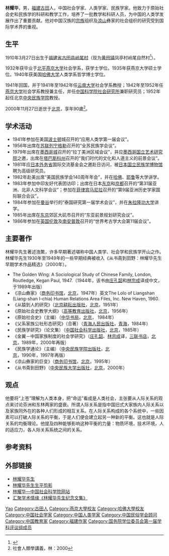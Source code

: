 '''林耀华'''{{BD|1910年|3月27日|2000年|11月27日|catIdx=L}}，男，[[福建|福建]][[古田|古田]]人，中国社会学家、人类学家、民族学家。他致力于原始社会史和民族学的科研和教学工作，培养了一批教学和科研人员，为中国的人类学发展作出了重要贡献。他对中国汉族的[[宗族|宗族]]组织及[[凉山|凉山]]彝家的社会组织的研究受到国际学术界的重视。

== 生平 ==
1910年3月27日出生于[[福建省|福建省]][[古田县|古田县]][[岭尾村|岭尾村]]（现为[[黄田镇_(古田县)|黄田镇]]凤亭村岭尾自然村<ref>{{cite news|author=吴旭涛|url=http://fjrb.fjsen.com/fjrb/html/2015-11/10/content_875075.htm?div=-1|title=“金翼”之后，再识林耀华|publisher=[[福建日报|福建日报]]|date=2015-11-10|accessdate=2017-07-20}}{{dead link|date=2018年1月 |bot=InternetArchiveBot |fix-attempted=yes }}</ref>）。

1932年获毕业于[[北平|北平]][[燕京大学|燕京大学]]社会学系，获学士学位。1935年获燕京大学硕士学位。1940年获美国[[哈佛大学|哈佛大学]]人类学系哲学博士学位。

1941年回国，并于1941年至1942年任[[云南大学|云南大学]]社会学系教授；1942年至1952年任[[燕京大学|燕京大学]]社会学系教授兼主任，并任[[中国科学院社会研究所|中国科学院社会研究所]]兼职研究员；1952年起任北京[[中央民族学院|中央民族学院]]教授。

2000年11月27日逝世于[[北京|北京]]，享年90歲<ref>社會人類學講義，林：2000</ref>。

== 学术活动 ==
* 1941年参加在美国[[波士顿|波士顿]]城召开的“应用人类学第一届会议”。
* 1956年出席在[[苏联|苏联]][[列宁格勒|列宁格勒]]召开的“全苏民族学会议”。
* 1979年出席在[[墨西哥城|墨西哥城]]召开的“拉丁美洲区域会议”，并应[[墨西哥国立艺术研究院|墨西哥国立艺术研究院]]之邀，出席在[[塔巴斯科州|塔巴斯科州]]召开的“我们时代的文化和人道主义的前景会议”。
* 1981年应[[日本外务省|日本外务省]]国际交流基金会之邀赴日访问，被[[日本国立民族学博物馆|日本国立民族学博物馆]]聘为高级研究员。
* 1982年赴美出席“美国民族学会140周年年会”，并在[[哈佛|哈佛]]、[[耶鲁|耶鲁]]等大学讲学。
* 1983年参加中印友好代表团访印；出席在日本[[东京|东京]]和[[京都|京都]]召开的“第31届亚洲、北非人文科学会议”；参加在[[菲律宾|菲律宾]][[马尼拉|马尼拉]]召开的“第9届亚洲历史学家国际联合会议”。
* 1984年参加在[[曼谷|曼谷]]举行的“泰国研究第一届学术会议”，并在[[朱拉隆功大学|朱拉隆功大学]]讲学。
* 1985年出席在[[东京|东京]]郊区大矶市召开的“东亚前景规划研究会议”。
* 1986年参加在[[英国|英国]][[伦敦|伦敦]]及[[南安普敦|南安普敦]]召开的“世界考古学大会第11届会议”。

== 主要著作 ==
林耀华先生著述浩繁，许多早期著述堪称中国人类学、社会学和民族学开山之作。林耀华先生1930年至1949年的一些早期经典被收入《从书斋到田野：林耀华先生早期学术作品精选》（2000年）。

*  The Golden Wing: A Sociological Study of Chinese Family, London, Routledge, Kegan Paul, 1947.（1944年，该书由[[庄孔韶|庄孔韶]]和[[林宗成|林宗成]]译成中文，于1989年出版）
* 《凉山彝家》（[[商务印书馆|商务印书馆]]，[[北京|北京]]，1947年）英文The Lolo of Liangshan (Liang-shan I-chia) Human Relations Area Files, Inc. New Haven, 1960.
* 《从猿到人的研究》（[[北京耕耘出版社|北京耕耘出版社]]，[[北京|北京]]，1951年）
* 《原始社会史教学大纲》（[[高等教育出版社|高等教育出版社]]，[[北京|北京]]，1956年）
* 《原始社会史》（主编）（[[中华书局|中华书局]]，[[北京|北京]]， 1984年）
* 《父系家族公社形态研究》（合著）（[[青海人民出版社|青海人民出版社]]，[[青海|青海]]，1984年）
* 《民族学研究》（论文集）（[[中国社会科学出版社|中国社会科学出版社]]，[[北京|北京]]，1985年）
* 《金翼－中国家族制度的社会学研究》（[[庄孔韶|庄孔韶]]、[[林宗成|林宗成]]译，[[三联书店|三联书店]]，[[北京|北京]]，1989年，2000年再版）
* 《民族学通论》（主编）（[[中央民族学院出版社|中央民族学院出版社]]，[[北京|北京]]，1990年，1997年再版）
* 《凉山彝家的巨变》（[[商务印书馆|商务印书馆]]，[[北京|北京]]，1995年）
* 《从书斋到田野》（[[中央民族大学出版社|中央民族大学出版社]]，[[北京|北京]]，2000年）

== 观点 ==
他要将“上苍”理解为人类本身，把“命运”看成是人类社会，主张要从人际关系的观点来讨论芬洲和东林两家的盛衰。所谓人际关系是指中国旧式大家族内人际关系以及家族同外在的各种人们形成的相互关系。在人际关系构成的各个系统中，一些因素可以打破人际关系的平衡，于是人们便会建立起另一种新的平衡。这也就是人际关系的均衡理论。他提及四种能够影响这种平衡的力量：物质环境，技术环境，人的适应力，各人际关系系统之间的关系。

== 参考资料 ==
{{reflist}}

== 外部链接 ==
* [http://www.face21cn.cn/rlx/xuezhe/article_2005_05_28_4811.html 林耀华先生] {{Wayback|url=http://www.face21cn.cn/rlx/xuezhe/article_2005_05_28_4811.html |date=20070928223457 }}
* [https://web.archive.org/web/20160305213450/http://anthropology.cnseeker.com/saga/linyaohua.htm 林耀华先生生平剪影]
* [http://myy.cass.cn/file/2006010517709.html 林耀华—中国社会科学院网站] {{Wayback|url=http://myy.cass.cn/file/2006010517709.html |date=20070926234918 }}
* [https://web.archive.org/web/20071007024858/http://www.bookuu.com/kgsm/2006/04/06/0794621.shtml 汇聚学术情缘《林耀华先生纪念文集》]

{{国务院学位委员会第一届学科评议组/法学}}
{{Navboxes
| title  = 林耀华在[[中国民俗学会|中国民俗学会]]的职务
| list1  =
{{中国民俗学会第一届理事会}}
{{中国民俗学会第二届理事会}}
}}

{{Authority control}}

{{DEFAULTSORT:Lin}}
[[Category:林姓|Yao]]
[[Category:古田人|Category:古田人]]
[[Category:燕京大學校友|Category:燕京大學校友]]
[[Category:哈佛大學校友|Category:哈佛大學校友]]
[[Category:中国社会学家|Category:中国社会学家]]
[[Category:中国人类学家|Category:中国人类学家]]
[[Category:中国民俗学会顾问|Category:中国民俗学会顾问]]
[[Category:中国教育家|Category:中国教育家]]
[[Category:福建作家|Category:福建作家]]
[[Category:国务院学位委员会第一届学科评议组成员|Category:国务院学位委员会第一届学科评议组成员]]